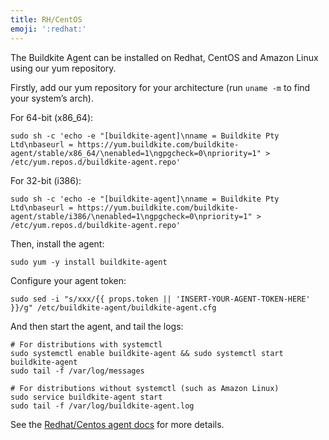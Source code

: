 ```yaml
---
title: RH/CentOS
emoji: ':redhat:'
---
```

The Buildkite Agent can be installed on Redhat, CentOS and Amazon Linux using our yum repository.

Firstly, add our yum repository for your architecture (run `uname -m` to find your system’s arch).

For 64-bit (x86_64):

```shell
sudo sh -c 'echo -e "[buildkite-agent]\nname = Buildkite Pty Ltd\nbaseurl = https://yum.buildkite.com/buildkite-agent/stable/x86_64/\nenabled=1\ngpgcheck=0\npriority=1" > /etc/yum.repos.d/buildkite-agent.repo'
```

For 32-bit (i386):

```shell
sudo sh -c 'echo -e "[buildkite-agent]\nname = Buildkite Pty Ltd\nbaseurl = https://yum.buildkite.com/buildkite-agent/stable/i386/\nenabled=1\ngpgcheck=0\npriority=1" > /etc/yum.repos.d/buildkite-agent.repo'
```

Then, install the agent:

```shell
sudo yum -y install buildkite-agent
```

Configure your agent token:

```shell
sudo sed -i "s/xxx/{{ props.token || 'INSERT-YOUR-AGENT-TOKEN-HERE' }}/g" /etc/buildkite-agent/buildkite-agent.cfg
```

And then start the agent, and tail the logs:

```shell
# For distributions with systemctl
sudo systemctl enable buildkite-agent && sudo systemctl start buildkite-agent
sudo tail -f /var/log/messages

# For distributions without systemctl (such as Amazon Linux)
sudo service buildkite-agent start
sudo tail -f /var/log/buildkite-agent.log
```

<p class="rounded bg-silver p2">See the <a href="/docs/agent/redhat">Redhat/Centos agent docs</a> for more details.</p>

